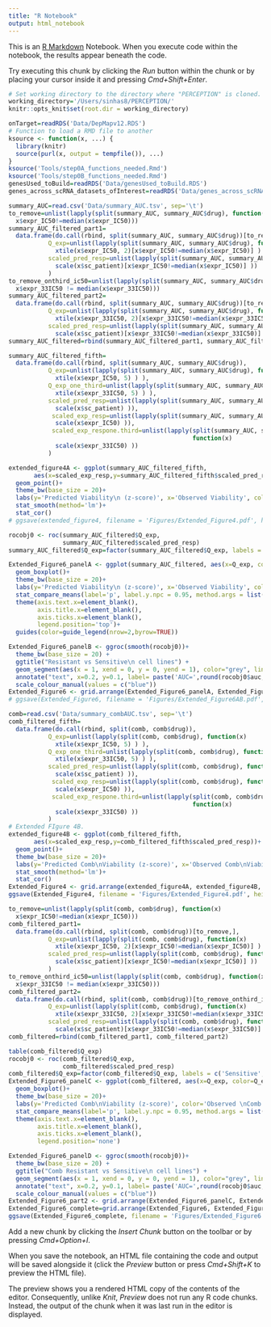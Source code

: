 ```yaml
---
title: "R Notebook"
output: html_notebook
---
```


This is an [R Markdown](http://rmarkdown.rstudio.com) Notebook. When you execute code within the notebook, the results appear beneath the code. 

Try executing this chunk by clicking the *Run* button within the chunk or by placing your cursor inside it and pressing *Cmd+Shift+Enter*. 
<!-- Plot Extended Figure 6 -->
```r
# Set working directory to the directory where "PERCEPTION" is cloned.
working_directory='/Users/sinhas8/PERCEPTION/'
knitr::opts_knit$set(root.dir = working_directory)
```

```r
onTarget=readRDS('Data/DepMapv12.RDS')
# Function to load a RMD file to another
ksource <- function(x, ...) {
  library(knitr)
  source(purl(x, output = tempfile()), ...)
}
ksource('Tools/step0A_functions_needed.Rmd')
ksource('Tools/step0B_functions_needed.Rmd')
genesUsed_toBuild=readRDS('Data/genesUsed_toBuild.RDS')
genes_across_scRNA_datasets_ofInterest=readRDS('Data/genes_across_scRNA_datasets_ofInterest.RDS')
```
<!-- Load and preprocess monotherapy -->
```r
summary_AUC=read.csv('Data/summary_AUC.tsv', sep='\t')
to_remove=unlist(lapply(split(summary_AUC, summary_AUC$drug), function(x)
  x$expr_IC50!=median(x$expr_IC50)))
summary_AUC_filtered_part1=
  data.frame(do.call(rbind, split(summary_AUC, summary_AUC$drug))[to_remove,],
           Q_exp=unlist(lapply(split(summary_AUC, summary_AUC$drug), function(x)
             xtile(x$expr_IC50, 2)[x$expr_IC50!=median(x$expr_IC50)] ) ),
           scaled_pred_resp=unlist(lapply(split(summary_AUC, summary_AUC$drug), function(x)
             scale(x$sc_patient)[x$expr_IC50!=median(x$expr_IC50)] ))
           )
to_remove_onthird_ic50=unlist(lapply(split(summary_AUC, summary_AUC$drug), function(x)
  x$expr_33IC50 != median(x$expr_33IC50)))
summary_AUC_filtered_part2=
  data.frame(do.call(rbind, split(summary_AUC, summary_AUC$drug))[to_remove_onthird_ic50,],
           Q_exp=unlist(lapply(split(summary_AUC, summary_AUC$drug), function(x)
             xtile(x$expr_33IC50, 2)[x$expr_33IC50!=median(x$expr_33IC50)] ) ),
           scaled_pred_resp=unlist(lapply(split(summary_AUC, summary_AUC$drug), function(x)
             scale(x$sc_patient)[x$expr_33IC50!=median(x$expr_33IC50)] )))
summary_AUC_filtered=rbind(summary_AUC_filtered_part1, summary_AUC_filtered_part2)

summary_AUC_filtered_fifth=
  data.frame(do.call(rbind, split(summary_AUC, summary_AUC$drug)),
           Q_exp=unlist(lapply(split(summary_AUC, summary_AUC$drug), function(x)
             xtile(x$expr_IC50, 5) ) ),
           Q_exp_one_third=unlist(lapply(split(summary_AUC, summary_AUC$drug), function(x)
             xtile(x$expr_33IC50, 5) ) ),
           scaled_pred_resp=unlist(lapply(split(summary_AUC, summary_AUC$drug), function(x)
             scale(x$sc_patient) )),
            scaled_exp_resp=unlist(lapply(split(summary_AUC, summary_AUC$drug), function(x)
             scale(x$expr_IC50) )),
            scaled_exp_respone.third=unlist(lapply(split(summary_AUC, summary_AUC$drug),
                                                   function(x)
             scale(x$expr_33IC50) ))
           )
```
<!-- Make Extended_Figure4 - all monotherapy data overall correaltion btw pred vs observed -->
```r
extended_figure4A <- ggplot(summary_AUC_filtered_fifth,
       aes(x=scaled_exp_resp,y=summary_AUC_filtered_fifth$scaled_pred_resp))+
  geom_point()+
  theme_bw(base_size = 20)+
  labs(y='Predicted Viability\n (z-score)', x='Observed Viability', color='Observed Viability')+
  stat_smooth(method='lm')+
  stat_cor()
# ggsave(extended_figure4, filename = 'Figures/Extended_Figure4.pdf', height = 5, width = 5)
```
<!-- Revised Figure 4 (comb) -->
```r
rocobj0 <- roc(summary_AUC_filtered$Q_exp,
               summary_AUC_filtered$scaled_pred_resp)
summary_AUC_filtered$Q_exp=factor(summary_AUC_filtered$Q_exp, labels = c('Sensitive','Resistant'))

Extended_Figure6_panelA <- ggplot(summary_AUC_filtered, aes(x=Q_exp, color=Q_exp, y=scaled_pred_resp))+
  geom_boxplot()+
  theme_bw(base_size = 20)+
  labs(y='Predicted Viability\n (z-score)', x='Observed Viability', color='Observed Viability')+
  stat_compare_means(label='p', label.y.npc = 0.95, method.args = list(alternative='g'), size=6, label.x.npc = 0.5)+
  theme(axis.text.x=element_blank(),
        axis.title.x=element_blank(),
        axis.ticks.x=element_blank(), 
        legend.position='top')+
  guides(color=guide_legend(nrow=2,byrow=TRUE))

Extended_Figure6_panelB <- ggroc(smooth(rocobj0))+
  theme_bw(base_size = 20) +
  ggtitle("Resistant vs Sensitive\n cell lines") + 
  geom_segment(aes(x = 1, xend = 0, y = 0, yend = 1), color="grey", linetype="dashed")+
  annotate("text", x=0.2, y=0.1, label= paste('AUC=',round(rocobj0$auc,4)), size=5, color="black")+
  scale_colour_manual(values = c("blue"))
Extended_Figure6 <- grid.arrange(Extended_Figure6_panelA, Extended_Figure6_panelB, nrow=1)
# ggsave(Extended_Figure6, filename = 'Figures/Extended_Figure6AB.pdf', height = 5, width = 10)
```
<!-- Extended Figure 5D -->
```r
comb=read.csv('Data/summary_combAUC.tsv', sep='\t')
comb_filtered_fifth=
  data.frame(do.call(rbind, split(comb, comb$drug)),
           Q_exp=unlist(lapply(split(comb, comb$drug), function(x)
             xtile(x$expr_IC50, 5) ) ),
           Q_exp_one_third=unlist(lapply(split(comb, comb$drug), function(x)
             xtile(x$expr_33IC50, 5) ) ),
           scaled_pred_resp=unlist(lapply(split(comb, comb$drug), function(x)
             scale(x$sc_patient) )),
            scaled_exp_resp=unlist(lapply(split(comb, comb$drug), function(x)
             scale(x$expr_IC50) )),
            scaled_exp_respone.third=unlist(lapply(split(comb, comb$drug),
                                                   function(x)
             scale(x$expr_33IC50) ))
           )
# Extended FIgure 4B.
extended_figure4B <- ggplot(comb_filtered_fifth,
       aes(x=scaled_exp_resp,y=comb_filtered_fifth$scaled_pred_resp))+
  geom_point()+
  theme_bw(base_size = 20)+
  labs(y='Predicted Comb\nViability (z-score)', x='Observed Comb\nViability (z-score)', color='Observed Viability')+
  stat_smooth(method='lm')+
  stat_cor()
Extended_Figure4 <- grid.arrange(extended_figure4A, extended_figure4B, nrow=1)
ggsave(Extended_Figure4, filename = 'Figures/Extended_Figure4.pdf', height = 5, width = 10)
```
<!-- Preprocess for combination -->
```r
to_remove=unlist(lapply(split(comb, comb$drug), function(x)
  x$expr_IC50!=median(x$expr_IC50)))
comb_filtered_part1=
  data.frame(do.call(rbind, split(comb, comb$drug))[to_remove,],
           Q_exp=unlist(lapply(split(comb, comb$drug), function(x)
             xtile(x$expr_IC50, 2)[x$expr_IC50!=median(x$expr_IC50)] ) ),
           scaled_pred_resp=unlist(lapply(split(comb, comb$drug), function(x)
             scale(x$sc_patient)[x$expr_IC50!=median(x$expr_IC50)] ))
           )
to_remove_onthird_ic50=unlist(lapply(split(comb, comb$drug), function(x)
  x$expr_33IC50 != median(x$expr_33IC50)))
comb_filtered_part2=
  data.frame(do.call(rbind, split(comb, comb$drug))[to_remove_onthird_ic50,],
           Q_exp=unlist(lapply(split(comb, comb$drug), function(x)
             xtile(x$expr_33IC50, 2)[x$expr_33IC50!=median(x$expr_33IC50)] ) ),
           scaled_pred_resp=unlist(lapply(split(comb, comb$drug), function(x)
             scale(x$sc_patient)[x$expr_33IC50!=median(x$expr_33IC50)] )))
comb_filtered=rbind(comb_filtered_part1, comb_filtered_part2)
```
<!-- REvised Figure 4 -->
```r
table(comb_filtered$Q_exp)
rocobj0 <- roc(comb_filtered$Q_exp,
               comb_filtered$scaled_pred_resp)
comb_filtered$Q_exp=factor(comb_filtered$Q_exp, labels = c('Sensitive','Resistant'))
Extended_Figure6_panelC <- ggplot(comb_filtered, aes(x=Q_exp, color=Q_exp, y=scaled_pred_resp))+
  geom_boxplot()+
  theme_bw(base_size = 20)+
  labs(y='Predicted Comb\nViability (z-score)', color='Observed \nComb Viability')+
  stat_compare_means(label='p', label.y.npc = 0.95, method.args = list(alternative='g'), size=6, label.x.npc = 0.5)+
  theme(axis.text.x=element_blank(),
        axis.title.x=element_blank(),
        axis.ticks.x=element_blank(), 
        legend.position='none')

Extended_Figure6_panelD <- ggroc(smooth(rocobj0))+
  theme_bw(base_size = 20) +
  ggtitle("Comb Resistant vs Sensitive\n cell lines") + 
  geom_segment(aes(x = 1, xend = 0, y = 0, yend = 1), color="grey", linetype="dashed")+
  annotate("text", x=0.2, y=0.1, label= paste('AUC=',round(rocobj0$auc,4)), size=5, color="black")+
  scale_colour_manual(values = c("blue"))
Extended_Figure6_part2 <- grid.arrange(Extended_Figure6_panelC, Extended_Figure6_panelD, nrow=1)
Extended_Figure6_complete=grid.arrange(Extended_Figure6, Extended_Figure6_part2, nrow=2)
ggsave(Extended_Figure6_complete, filename = 'Figures/Extended_Figure6.pdf', height = 8, width = 11)
```

Add a new chunk by clicking the *Insert Chunk* button on the toolbar or by pressing *Cmd+Option+I*.

When you save the notebook, an HTML file containing the code and output will be saved alongside it (click the *Preview* button or press *Cmd+Shift+K* to preview the HTML file). 

The preview shows you a rendered HTML copy of the contents of the editor. Consequently, unlike *Knit*, *Preview* does not run any R code chunks. Instead, the output of the chunk when it was last run in the editor is displayed.

